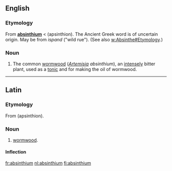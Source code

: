 ==English==

===Etymology===
From {{L.}} '''[[#Latin|absinthium]]''' < {{AGr.}} '''{{polytonic|[[ἀψίνθιον]]}}''' (apsinthion).  The Ancient Greek word is of uncertain origin. May be from {{Pers.}} {{FAchar|[[اسپند]]}} ''ispand'' ("wild rue"). (See also [[w:Absinthe#Etymology]].)

===Noun===
{{en-noun|-}}

# {{botany}} The common [[wormwood]] (''[[Artemisia]] absinthium''), an [[intensely]] bitter plant, used as a [[tonic]] and for making the oil of wormwood.

----

==Latin==

===Etymology===
From {{AGr.|la}} '''{{polytonic|[[ἀψίνθιον]]}}''' (apsinthion).

===Noun===
{{la-noun|absinthium|absinthii|absinthiī|n|second}}

#[[wormwood]].

====Inflection====
{{la-decl-2nd-N|absinthi}}

[[fr:absinthium]]
[[nl:absinthium]]
[[fi:absinthium]]
